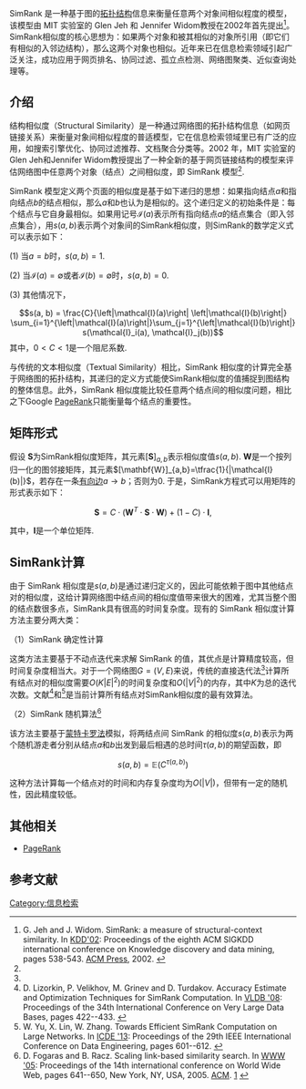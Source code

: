 SimRank 是一种基于图的[[拓扑结构|拓扑结构]]信息来衡量任意两个对象间相似程度的模型，该模型由 MIT 实验室的 Glen Jeh 和 Jennifer Widom教授在2002年首先提出<ref name=jeh_widom>G. Jeh and J. Widom. SimRank: a measure of structural-context similarity. In [[SIGKDD|KDD'02]]: Proceedings of the eighth ACM SIGKDD international conference on Knowledge discovery and data mining, pages 538-543. [[Association_for_Computing_Machinery|ACM Press]], 2002. {{cite web |url=http://www-cs-students.stanford.edu/~glenj/simrank.pdf |title=存档副本 |accessdate=2008-10-02 |deadurl=yes |archiveurl=https://web.archive.org/web/20080512152518/http://www-cs-students.stanford.edu/~glenj/simrank.pdf |archivedate=2008-05-12 }}</ref>。SimRank相似度的核心思想为：如果两个对象和被其相似的对象所引用（即它们有相似的入邻边结构），那么这两个对象也相似。近年来已在信息检索领域引起广泛关注，成功应用于网页排名、协同过滤、孤立点检测、网络图聚类、近似查询处理等。

== 介绍 ==

结构相似度（Structural Similarity）是一种通过网络图的拓扑结构信息（如网页链接关系）来衡量对象间相似程度的普适模型，它在信息检索领域里已有广泛的应用，如搜索引擎优化、协同过滤推荐、文档聚合分类等。2002 年，MIT 实验室的Glen Jeh和Jennifer Widom教授提出了一种全新的基于网页链接结构的模型来评估网络图中任意两个对象（结点）之间相似度，即 SimRank 模型<ref name=jeh_widom/>.

SimRank 模型定义两个页面的相似度是基于如下递归的思想：如果指向结点<math>a</math>和指向结点<math>b</math>的结点相似，那么<math>a</math>和<math>b</math>也认为是相似的。这个递归定义的初始条件是：每个结点与它自身最相似。如果用记号<math>\mathcal{I}(a)</math>表示所有指向结点<math>a</math>的结点集合（即入邻点集合），用<math>s(a,b)</math>表示两个对象间的SimRank相似度，则SimRank的数学定义式可以表示如下：

(1) 当<math>a = b</math>时，<math>s(a, b)=1</math>.

(2) 当<math>\mathcal{I}(a) = \emptyset</math>或者<math>\mathcal{I}(b) = \emptyset</math>时，<math>s(a, b)=0</math>.

(3) 其他情况下，

:<math>s(a, b) = \frac{C}{\left|\mathcal{I}(a)\right| \left|\mathcal{I}(b)\right|}
 \sum_{i=1}^{\left|\mathcal{I}(a)\right|}\sum_{j=1}^{\left|\mathcal{I}(b)\right|}
 s(\mathcal{I}_i(a), \mathcal{I}_j(b))</math>
其中，<math>0<C<1</math>是一个阻尼系数.


与传统的文本相似度（Textual Similarity）相比，SimRank 相似度的计算完全基于网络图的拓扑结构，其递归的定义方式能使SimRank相似度的值捕捉到图结构的整体信息。此外，SimRank 相似度能比较任意两个结点间的相似度问题，相比之下Google [[PageRank|PageRank]]只能衡量每个结点的重要性。

== 矩阵形式 ==

假设 <math>\mathbf{S}</math>为SimRank相似度矩阵，其元素<math>[\mathbf{S}]_{a,b}</math>表示相似度值<math>s(a,b)</math>. <math>\mathbf{W}</math>是一个按列归一化的图邻接矩阵，其元素<math>[\mathbf{W}]_{a,b}=\tfrac{1}{|\mathcal{I}(b)|}</math>，若存在一条[[有向边|有向边]]<math>a \to b</math>；否则为<math>0</math>.
于是，SimRank方程式可以用矩阵的形式表示如下：

:<math>
   {{\mathbf{S}}}= C\cdot (\mathbf{W}^{T} \cdot {{\mathbf{S}}}\cdot {{\mathbf{W}}} ) + (1-C) \cdot {{\mathbf{I}}},</math>

其中，<math>\mathbf{I}</math>是一个单位矩阵.


== SimRank计算 ==

由于 SimRank 相似度是<math>s(a,b)</math>是通过递归定义的，因此可能依赖于图中其他结点对的相似度，这给计算网络图中结点间的相似度值带来很大的困难，尤其当整个图的结点数很多点，SimRank具有很高的时间复杂度。现有的 SimRank 相似度计算方法主要分两大类：

（1）SimRank 确定性计算

这类方法主要基于不动点迭代来求解 SimRank 的值，其优点是计算精度较高，但时间复杂度相当大。对于一个网络图<math>G=(V,E)</math>来说，传统的直接迭代法<ref name=jeh_widom/>计算所有结点对的相似度需要<math>O(K{|E|}^2)</math>的时间复杂度和<math>O({|V|}^2)</math>的内存，其中<math>K</math>为总的迭代次数。文献<ref name="lizorkin">D. Lizorkin, P. Velikhov, M. Grinev and D. Turdakov. Accuracy Estimate and Optimization Techniques for
SimRank Computation. In [[Very_large_database|VLDB '08]]: Proceedings of the 34th International Conference on Very Large Data Bases, pages 422--433. {{cite web |url=http://modis.ispras.ru/Lizorkin/Publications/simrank_accuracy.pdf |title=存档副本 |accessdate=2008-10-25 |deadurl=yes |archiveurl=https://web.archive.org/web/20090407093025/http://modis.ispras.ru/Lizorkin/Publications/simrank_accuracy.pdf |archivedate=2009-04-07 }}</ref>和<ref name="yu_icde13">W. Yu, X. Lin, W. Zhang. Towards Efficient SimRank Computation on Large Networks. In [[International_Conference_on_Data_Engineering|ICDE '13]]: Proceedings of the 29th IEEE International Conference on Data Engineering, pages 601--612. {{cite web |url=http://www.cse.unsw.edu.au/~weirenyu/pubs/icde13.pdf |title=存档副本 |accessdate=2014-05-09 |deadurl=yes |archiveurl=https://web.archive.org/web/20140512220118/http://www.cse.unsw.edu.au/~weirenyu/pubs/icde13.pdf |archivedate=2014-05-12 }}</ref>是当前计算所有结点对SimRank相似度的最有效算法。

（2）SimRank 随机算法<ref name="fogaras_racz">D. Fogaras and B. Racz. Scaling link-based similarity search. In [[World_Wide_Web_Conference|WWW '05]]: Proceedings of the 14th international conference on World Wide Web, pages 641--650, New York, NY, USA, 2005. [[Association_for_Computing_Machinery|ACM]]. [http://www2005.org/docs/p641.pdf] {{Wayback|url=http://www2005.org/docs/p641.pdf |date=20140311193305 }}</ref>

该方法主要基于[[蒙特卡罗法|蒙特卡罗法]]模拟，将两结点间 SimRank 的相似度<math>s(a,b)</math>表示为两个随机游走者分别从结点<math>a</math>和<math>b</math>出发到最后相遇的总时间<math>\tau(a,b)</math>的期望函数，即

:<math>
   {s(a,b)}= \mathbb{E} (C^{\tau(a,b)})</math>


这种方法计算每一个结点对的时间和内存复杂度均为<math>O(|V|)</math>，但带有一定的随机性，因此精度较低。

== 其他相关 ==

* [[PageRank|PageRank]]

== 参考文献 ==
{{reflist|colwidth=30em}}

[[Category:信息检索|Category:信息检索]]